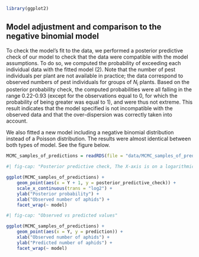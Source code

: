 
```r
library(ggplot2)
```

## Model adjustment and comparison to the negative binomial model { .unnumbered } 

To check the model's fit to the data, we performed a posterior predictive check of our model to check that the data were compatible with the model assumptions. To do so, we computed the probability of exceeding each individual data with the fitted model (2). Note that the number of pest individuals per plant are not available in practice; the data correspond to observed numbers of pest individuals for groups of $N_i$ plants. Based on the posterior probability check, the computed probabilities were all falling in the range 0.22-0.93 (except for the observations equal to 0, for which the probability of being greater was equal to 1), and were thus not extreme. This result indicates that the model specified is not incompatible with the observed data and that the over-dispersion was correctly taken into account.

We also fitted a new model including a negative binomial distribution instead of a Poisson distribution. The results were almost identical between both types of model. See the figure below.

```r
MCMC_samples_of_predictions = readRDS(file = "data/MCMC_samples_of_predictions.rds")
```


```r
#| fig-cap: "Posterior predictive check, The X-axis is on a logarithmic scale and represents the number of aphids increased by 1."

ggplot(MCMC_samples_of_predictions) +
    geom_point(aes(x = Y + 1, y = posterior_predictive_check)) +
    scale_x_continuous(trans = "log2") + 
    ylab("Posterior probability") +
    xlab("Observed number of aphids") +
    facet_wrap(~ model)
```


```r
#| fig-cap: "Observed vs predicted values"

ggplot(MCMC_samples_of_predictions) +
    geom_point(aes(x = Y, y = prediction)) +
    xlab("Observed number of aphids") +
    ylab("Predicted number of aphids") +
    facet_wrap(~ model)
```

